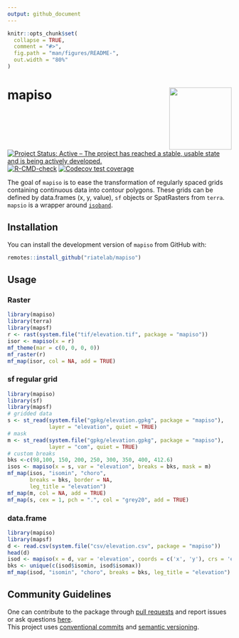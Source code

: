 ```yaml
---
output: github_document
---
```


<!-- README.md is generated from README.Rmd. Please edit that file -->

```r
knitr::opts_chunk$set(
  collapse = TRUE,
  comment = "#>",
  fig.path = "man/figures/README-",
  out.width = "80%"
)
```

# mapiso <img src="man/figures/logo.png" align="right" width="140"/>

<!-- badges: start -->
[![Project Status: Active – The project has reached a stable, usable
state and is being actively
developed.](https://www.repostatus.org/badges/latest/active.svg)](https://www.repostatus.org/#active)
[![R-CMD-check](https://github.com/riatelab/mapiso/actions/workflows/R-CMD-check.yaml/badge.svg)](https://github.com/riatelab/mapiso/actions/workflows/R-CMD-check.yaml)
[![Codecov test coverage](https://codecov.io/gh/riatelab/mapiso/branch/main/graph/badge.svg)](https://app.codecov.io/gh/riatelab/mapiso?branch=main)
<!-- badges: end -->

The goal of `mapiso` is to ease the transformation of regularly spaced grids containing continuous data into contour polygons.
These grids can be defined by data.frames (x, y, value), `sf` objects or SpatRasters from `terra`.  
`mapsio` is a wrapper around [`isoband`](https://wilkelab.org/isoband/).




## Installation

You can install the development version of `mapiso` from GitHub with:

``` r
remotes::install_github("riatelab/mapiso")
```


## Usage


### Raster

```r
library(mapiso)
library(terra)
library(mapsf)
r <- rast(system.file("tif/elevation.tif", package = "mapiso"))
isor <- mapiso(x = r)
mf_theme(mar = c(0, 0, 0, 0))
mf_raster(r)
mf_map(isor, col = NA, add = TRUE)
```

### sf regular grid

```r
library(mapiso)
library(sf)
library(mapsf)
# gridded data
s <- st_read(system.file("gpkg/elevation.gpkg", package = "mapiso"), 
             layer = "elevation", quiet = TRUE)
# mask
m <- st_read(system.file("gpkg/elevation.gpkg", package = "mapiso"),
             layer = "com", quiet = TRUE)
# custom breaks
bks <-c(98,100, 150, 200, 250, 300, 350, 400, 412.6) 
isos <- mapiso(x = s, var = "elevation", breaks = bks, mask = m)
mf_map(isos, "isomin", "choro", 
       breaks = bks, border = NA, 
       leg_title = "elevation")
mf_map(m, col = NA, add = TRUE)
mf_map(s, cex = 1, pch = ".", col = "grey20", add = TRUE)
```

### data.frame

```r
library(mapiso)
library(mapsf)
d <- read.csv(system.file("csv/elevation.csv", package = "mapiso"))
head(d)
isod <- mapiso(x = d, var = 'elevation', coords = c('x', 'y'), crs = 'epsg:2154')
bks <- unique(c(isod$isomin, isod$isomax))
mf_map(isod, "isomin", "choro", breaks = bks, leg_title = "elevation")
```



## Community Guidelines

One can contribute to the package through [pull
requests](https://github.com/riatelab/mapiso) and report issues or
ask questions [here](https://github.com/riatelab/mapiso/issues).  
This project uses [conventional
commits](https://www.conventionalcommits.org/en/v1.0.0-beta.3/) and
[semantic versioning](https://semver.org/).
